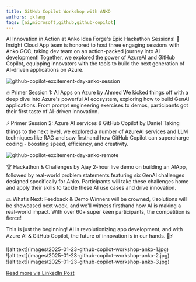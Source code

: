 ```yaml
---
title: GitHub Copilot Workshop with ANKO
authors: qkfang
tags: [ai,microsoft,github,github-copilot]
---
```


AI Innovation in Action at Anko Idea Forge's Epic Hackathon Sessions! 🚀Insight Cloud App team is honored to host three engaging sessions with Anko GCC, taking dev team on an action-packed journey into AI development! Together, we explored the power of AzureAI and GitHub Copilot, equipping innovators with the tools to build the next generation of AI-driven applications on Azure.

![github-copilot-excitement-day-anko-session](images\2025-01-23-github-copilot-workshop-anko-1.jpg)

🔥 Primer Session 1: AI Apps on Azure by Ahmed
We kicked things off with a deep dive into Azure's powerful AI ecosystem, exploring how to build GenAI applications. From prompt engineering exercises to demos, participants got their first taste of AI-driven innovation.

⚡ Primer Session 2: Azure AI services & GitHub Copilot by Daniel
Taking things to the next level, we explored a number of AzureAI services and LLM techniques like RAG and saw firsthand how GitHub Copilot can supercharge coding - boosting speed, efficiency, and creativity.

![github-copilot-excitement-day-anko-remote](images\2025-01-23-github-copilot-workshop-anko-2.jpg)

🏆 Hackathon & Challenges by Ajay
2-hour live demo on building an AIApp, followed by real-world problem statements featuring six GenAI challenges designed specifically for Anko. Participants will take these challenges home and apply their skills to tackle these AI use cases and drive innovation.

🔜 What’s Next: Feedback & Demo
Winners will be crowned, 💡solutions will be showcased next week, and we'll witness firsthand how AI is making a real-world impact. With over 60+ super keen participants, the competition is fierce!

This is just the beginning! AI is revolutionizing app development, and with Azure AI & GitHub Copilot, the future of innovation is in our hands. 🤖⚡

<div className="img-grid">
  <div className="img-item">
    ![alt text](images\2025-01-23-github-copilot-workshop-anko-1.jpg)
  </div>
  <div className="img-item">
    ![alt text](images\2025-01-23-github-copilot-workshop-anko-2.jpg)
  </div>
  <div className="img-item">
    ![alt text](images\2025-01-23-github-copilot-workshop-anko-3.jpg)
  </div>
</div>

<a href="https://www.linkedin.com/posts/qkfang_azureai-github-copilot-activity-7290695221107904512-ipa1" target="_blank">Read more via LinkedIn Post</a>
